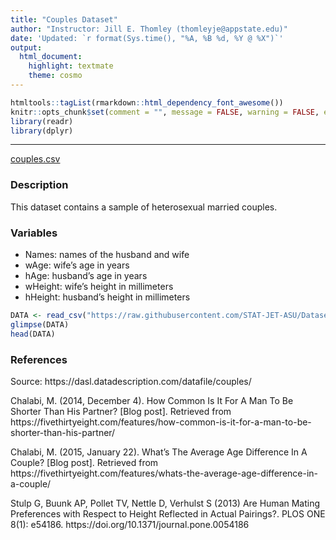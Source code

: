 ```yaml
---
title: "Couples Dataset"
author: "Instructor: Jill E. Thomley (thomleyje@appstate.edu)"
date: 'Updated: `r format(Sys.time(), "%A, %B %d, %Y @ %X")`'
output: 
  html_document: 
    highlight: textmate
    theme: cosmo
---
```


```r
htmltools::tagList(rmarkdown::html_dependency_font_awesome())
knitr::opts_chunk$set(comment = "", message = FALSE, warning = FALSE, echo = FALSE)
library(readr)
library(dplyr)
```

<hr>

<i class="fas fa-database"></i> [couples.csv](https://raw.githubusercontent.com/STAT-JET-ASU/Datasets/master/Instructor/couples.csv)


### Description

This dataset contains a sample of heterosexual married couples.


### Variables

* Names: names of the husband and wife
* wAge: wife's age in years
* hAge: husband's age in years
* wHeight: wife's height in millimeters
* hHeight: husband's height in millimeters

```r
DATA <- read_csv("https://raw.githubusercontent.com/STAT-JET-ASU/Datasets/master/Instructor/couples.csv")
glimpse(DATA)
head(DATA)
```


### References

Source: https://dasl.datadescription.com/datafile/couples/

Chalabi, M. (2014, December 4). How Common Is It For A Man To Be Shorter Than His Partner? [Blog post]. Retrieved from https://fivethirtyeight.com/features/how-common-is-it-for-a-man-to-be-shorter-than-his-partner/

Chalabi, M. (2015, January 22). What’s The Average Age Difference In A Couple? [Blog post]. Retrieved from https://fivethirtyeight.com/features/whats-the-average-age-difference-in-a-couple/

Stulp G, Buunk AP, Pollet TV, Nettle D, Verhulst S (2013) Are Human Mating Preferences with Respect to Height Reflected in Actual Pairings?. PLOS ONE 8(1): e54186. https://doi.org/10.1371/journal.pone.0054186

